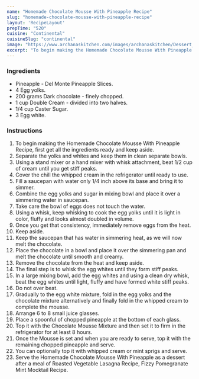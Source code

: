 ---
name: "Homemade Chocolate Mousse With Pineapple Recipe"
slug: "homemade-chocolate-mousse-with-pineapple-recipe"
layout: 'RecipeLayout'
prepTime: "520"
cuisine: "Continental"
cuisineSlug: "continental"
image: "https://www.archanaskitchen.com/images/archanaskitchen/Dessert_Gourmet_Favorites/Homemade_Chocolate_Mousse_With_Pineapple_Recipe-1_1600.jpg"
excerpt: "To begin making the Homemade Chocolate Mousse With Pineapple Recipe, first get all the ingredients ready and keep aside"
---

### Ingredients

- Pineapple - Del Monte Pineapple Slices.
- 4 Egg yolks.
- 200 grams Dark chocolate - finely chopped.
- 1 cup Double Cream - divided into two halves.
- 1/4 cup Caster Sugar.
- 3 Egg white.

### Instructions

1. To begin making the Homemade Chocolate Mousse With Pineapple Recipe, first get all the ingredients ready and keep aside.
1. Separate the yolks and whites and keep them in clean separate bowls.
1. Using a stand mixer or a hand mixer with whisk attachment, beat 1/2 cup of cream until you get stiff peaks.
1. Cover the chill the whipped cream in the refrigerator until ready to use.
1. Fill a saucepan with water only 1/4 inch above its base and bring it to simmer.
1. Combine the egg yolks and sugar in mixing bowl and place it over a simmering water in saucepan.
1. Take care the bowl of eggs does not touch the water.
1. Using a whisk, keep whisking to cook the egg yolks until it is light in color, fluffy and looks almost doubled in volume.
1. Once you get that consistency, immediately remove eggs from the heat.
1. Keep aside.
1. Keep the saucepan that has water in simmering heat, as we will now melt the chocolate.
1. Place the chocolate in a bowl and place it over the simmering pan and melt the chocolate until smooth and creamy.
1. Remove the chocolate from the heat and keep aside.
1. The final step is to whisk the egg whites until they form stiff peaks.
1. In a large mixing bowl, add the egg whites and using a clean dry whisk, beat the egg whites until light, fluffy and have formed white stiff peaks.
1. Do not over beat.
1. Gradually to the egg white mixture, fold in the egg yolks and the chocolate mixture alternatively and finally fold in the whipped cream to complete the mousse.
1. Arrange 6 to 8 small juice glasses.
1. Place a spoonful of chopped pineapple at the bottom of each glass.
1. Top it with the Chocolate Mousse Mixture and then set it to firm in the refrigerator for at least 8 hours.
1. Once the Mousse is set and when you are ready to serve, top it with the remaining chopped pineapple and serve.
1. You can optionally top it with whipped cream or mint sprigs and serve.
1. Serve the Homemade Chocolate Mousse With Pineapple as a dessert after a meal of Roasted Vegetable Lasagna Recipe, Fizzy Pomegranate Mint Mocktail Recipe.
